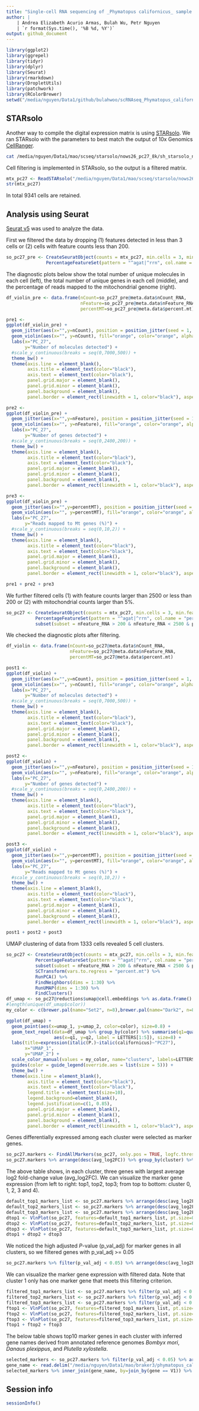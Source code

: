 ```yaml
---
title: "Single-cell RNA sequencing of _Phymatopus californicus_ sample PC27 with STARsolo"
author: | 
    | Andrea Elizabeth Acurio Armas, Bulah Wu, Petr Nguyen
    | `r format(Sys.time(), '%B %d, %Y')`
output: github_document
---
```


```r
library(ggplot2)
library(ggrepel)
library(tidyr)
library(dplyr)
library(Seurat)
library(rmarkdown)
library(DropletUtils)
library(patchwork)
library(RColorBrewer)
setwd("/media/nguyen/Data1/github/bulahwoo/scRNAseq_Phymatopus_californicus")
```

## STARsolo
Another way to compile the digital expression matrix is using [STARsolo](https://github.com/alexdobin/STAR/blob/master/docs/STARsolo.md). We ran STARsolo with the parameters to best match the output of 10x Genomics [CellRanger](https://www.10xgenomics.com/support/software/cell-ranger/latest).

```bash
cat /media/nguyen/Data1/mao/scseq/starsolo/nows26_pc27_8k/sh_starsolo_nows26_pc27_8k.sh
```

Cell filtering is implemented in STARsolo, so the output is a filtered matrix.

```r
mtx_pc27 <- ReadSTARsolo("/media/nguyen/Data1/mao/scseq/starsolo/nows26_pc27_8k/Solo.out/Gene/filtered")
str(mtx_pc27)
```

In total 9341 cells are retained.

## Analysis using Seurat

[Seurat v5](https://satijalab.org/seurat) was used to analyze the data.

First we filtered the data by dropping (1) features detected in less than 3 cells or (2) cells with feature counts less than 200.

```r
so_pc27_pre <- CreateSeuratObject(counts = mtx_pc27, min.cells = 3, min.features = 200, project = "pc27") %>%
               PercentageFeatureSet(pattern = "^agat|^rrn", col.name = "percent.mt")
```

The diagnostic plots below show the total number of unique molecules in each cell (left), the total number of unique genes in each cell (middle), and the percentage of reads mapped to the mitochondrial genome (right).

```r
df_violin_pre <- data.frame(nCount=so_pc27_pre@meta.data$nCount_RNA,
                            nFeature=so_pc27_pre@meta.data$nFeature_RNA,
                            percentMT=so_pc27_pre@meta.data$percent.mt)

pre1 <-
ggplot(df_violin_pre) +
  geom_jitter(aes(x="",y=nCount), position = position_jitter(seed = 1, width = 0.5), size=0.3, color="cornflowerblue", alpha=0.5) +
  geom_violin(aes(x="", y=nCount), fill="orange", color="orange", alpha=0.5) +
  labs(x="PC_27",
       y="Number of molecules detected") +
  #scale_y_continuous(breaks = seq(0,7000,500)) +
  theme_bw() +
  theme(axis.line = element_blank(),
        axis.title = element_text(color="black"),
        axis.text = element_text(color="black"),
        panel.grid.major = element_blank(),
        panel.grid.minor = element_blank(),
        panel.background = element_blank(),
        panel.border = element_rect(linewidth = 1, color="black"), aspect.ratio = 1)

pre2 <-
ggplot(df_violin_pre) +
  geom_jitter(aes(x="",y=nFeature), position = position_jitter(seed = 1, width = 0.5), size=0.3, color="cornflowerblue", alpha=0.5) +
  geom_violin(aes(x="", y=nFeature), fill="orange", color="orange", alpha=0.5) +
  labs(x="PC_27",
       y="Number of genes detected") +
  #scale_y_continuous(breaks = seq(0,2400,200)) +
  theme_bw() +
  theme(axis.line = element_blank(),
        axis.title = element_text(color="black"),
        axis.text = element_text(color="black"),
        panel.grid.major = element_blank(),
        panel.grid.minor = element_blank(),
        panel.background = element_blank(),
        panel.border = element_rect(linewidth = 1, color="black"), aspect.ratio = 1)

pre3 <-
ggplot(df_violin_pre) +
  geom_jitter(aes(x="",y=percentMT), position = position_jitter(seed = 1, width = 0.5), size=0.3, color="cornflowerblue", alpha=0.5) +
  geom_violin(aes(x="", y=percentMT), fill="orange", color="orange", alpha=0.5) +
  labs(x="PC_27",
       y="Reads mapped to Mt genes (%)") +
  #scale_y_continuous(breaks = seq(0,10,2)) +
  theme_bw() +
  theme(axis.line = element_blank(),
        axis.title = element_text(color="black"),
        axis.text = element_text(color="black"),
        panel.grid.major = element_blank(),
        panel.grid.minor = element_blank(),
        panel.background = element_blank(),
        panel.border = element_rect(linewidth = 1, color="black"), aspect.ratio = 1)

pre1 + pre2 + pre3
```

We further filtered cells (1) with feature counts larger than 2500 or less than 200 or (2) with mitochondrial counts larger than 5%.

```r
so_pc27 <- CreateSeuratObject(counts = mtx_pc27, min.cells = 3, min.features = 200, project = "pc27") %>%
           PercentageFeatureSet(pattern = "^agat|^rrn", col.name = "percent.mt") %>%
           subset(subset = nFeature_RNA > 200 & nFeature_RNA < 2500 & percent.mt < 5)
```

We checked the diagnostic plots after filtering.

```r
df_violin <- data.frame(nCount=so_pc27@meta.data$nCount_RNA,
                        nFeature=so_pc27@meta.data$nFeature_RNA,
                        percentMT=so_pc27@meta.data$percent.mt)

post1 <-
ggplot(df_violin) +
  geom_jitter(aes(x="",y=nCount), position = position_jitter(seed = 1, width = 0.5), size=0.3, color="cornflowerblue", alpha=0.5) +
  geom_violin(aes(x="", y=nCount), fill="orange", color="orange", alpha=0.5) +
  labs(x="PC_27",
       y="Number of molecules detected") +
  #scale_y_continuous(breaks = seq(0,7000,500)) +
  theme_bw() +
  theme(axis.line = element_blank(),
        axis.title = element_text(color="black"),
        axis.text = element_text(color="black"),
        panel.grid.major = element_blank(),
        panel.grid.minor = element_blank(),
        panel.background = element_blank(),
        panel.border = element_rect(linewidth = 1, color="black"), aspect.ratio = 1)

post2 <-
ggplot(df_violin) +
  geom_jitter(aes(x="",y=nFeature), position = position_jitter(seed = 1, width = 0.5), size=0.3, color="cornflowerblue", alpha=0.5) +
  geom_violin(aes(x="", y=nFeature), fill="orange", color="orange", alpha=0.5) +
  labs(x="PC_27",
       y="Number of genes detected") +
  #scale_y_continuous(breaks = seq(0,2400,200)) +
  theme_bw() +
  theme(axis.line = element_blank(),
        axis.title = element_text(color="black"),
        axis.text = element_text(color="black"),
        panel.grid.major = element_blank(),
        panel.grid.minor = element_blank(),
        panel.background = element_blank(),
        panel.border = element_rect(linewidth = 1, color="black"), aspect.ratio = 1)

post3 <-
ggplot(df_violin) +
  geom_jitter(aes(x="",y=percentMT), position = position_jitter(seed = 1, width = 0.5), size=0.3, color="cornflowerblue", alpha=0.5) +
  geom_violin(aes(x="", y=percentMT), fill="orange", color="orange", alpha=0.5) +
  labs(x="PC_27",
       y="Reads mapped to Mt genes (%)") +
  #scale_y_continuous(breaks = seq(0,10,2)) +
  theme_bw() +
  theme(axis.line = element_blank(),
        axis.title = element_text(color="black"),
        axis.text = element_text(color="black"),
        panel.grid.major = element_blank(),
        panel.grid.minor = element_blank(),
        panel.background = element_blank(),
        panel.border = element_rect(linewidth = 1, color="black"), aspect.ratio = 1)

post1 + post2 + post3
```

UMAP clustering of data from 1333 cells revealed 5 cell clusters.

```r
so_pc27 <- CreateSeuratObject(counts = mtx_pc27, min.cells = 3, min.features = 200, project = "pc27") %>%
           PercentageFeatureSet(pattern = "^agat|^rrn", col.name = "percent.mt") %>%
           subset(subset = nFeature_RNA > 200 & nFeature_RNA < 2500 & percent.mt < 5) %>%
           SCTransform(vars.to.regress = "percent.mt") %>%
           RunPCA() %>%
           FindNeighbors(dims = 1:30) %>%
           RunUMAP(dims = 1:30) %>%
           FindClusters()
df_umap <- so_pc27@reductions$umap@cell.embeddings %>% as.data.frame() %>% cbind(color=so_pc27@meta.data$seurat_clusters)
#length(unique(df_umap$color))
my_color <- c(brewer.pal(name="Set2", n=8),brewer.pal(name="Dark2", n=8))[c(1,3,2,4,5)]

ggplot(df_umap) +
  geom_point(aes(x=umap_1, y=umap_2, color=color), size=0.8) +
  geom_text_repel(data=df_umap %>% group_by(color) %>% summarise(q1=quantile(umap_1, 0.5), q2=quantile(umap_2, 0.5)),
                  aes(x=q1, y=q2, label = LETTERS[1:5]), size=8) +
  labs(title=expression(italic(P.)~italic(californicus)~"PC27"),
       x="UMAP_1",
       y="UMAP_2") +
  scale_color_manual(values = my_color, name="clusters", labels=LETTERS[1:5]) +
  guides(color = guide_legend(override.aes = list(size = 5))) +
  theme_bw() +
  theme(axis.line = element_blank(),
        axis.title = element_text(color="black"),
        axis.text = element_text(color="black"),
        legend.title = element_text(size=10),
        legend.background=element_blank(),
        legend.justification=c(1, 0.85),
        panel.grid.major = element_blank(),
        panel.grid.minor = element_blank(),
        panel.background = element_blank(),
        panel.border = element_rect(linewidth = 1, color="black"), aspect.ratio = 1)
```

Genes differentially expressed among each cluster were selected as marker genes.

```r
so_pc27.markers <- FindAllMarkers(so_pc27, only.pos = TRUE, logfc.threshold = 0.25)
so_pc27.markers %>% arrange(desc(avg_log2FC)) %>% group_by(cluster) %>% dplyr::slice(1:3) %>% as.data.frame()
```

The above table shows, in each cluster, three genes with largest average log2 fold-change value (avg_log2FC). We can visualize the marker gene expression (from left to right: top1, top2, top3; from top to bottom: cluster 0, 1, 2, 3 and 4).

```r
default_top1_markers_list <- so_pc27.markers %>% arrange(desc(avg_log2FC)) %>% group_by(cluster) %>% dplyr::slice(1:1) %>% pull(gene)
default_top2_markers_list <- so_pc27.markers %>% arrange(desc(avg_log2FC)) %>% group_by(cluster) %>% dplyr::slice(2:2) %>% pull(gene)
default_top3_markers_list <- so_pc27.markers %>% arrange(desc(avg_log2FC)) %>% group_by(cluster) %>% dplyr::slice(3:3) %>% pull(gene)
dtop1 <- VlnPlot(so_pc27, features=default_top1_markers_list, pt.size=0.2, stack=T, flip=T) + NoLegend()
dtop2 <- VlnPlot(so_pc27, features=default_top2_markers_list, pt.size=0.2, stack=T, flip=T) + NoLegend()
dtop3 <- VlnPlot(so_pc27, features=default_top3_markers_list, pt.size=0.2, stack=T, flip=T) + NoLegend()
dtop1 + dtop2 + dtop3
```

We noticed the high adjusted _P_-value (p_val_adj) for marker genes in all clusters, so we filtered genes with p_val_adj >= 0.05

```r
so_pc27.markers %>% filter(p_val_adj < 0.05) %>% arrange(desc(avg_log2FC)) %>% group_by(cluster) %>% dplyr::slice(1:3) %>% as.data.frame()
```

We can visualize the marker gene expression with filtered data. Note that cluster 1 only has one marker gene that meets this filtering criterion.

```r
filtered_top1_markers_list <- so_pc27.markers %>% filter(p_val_adj < 0.05) %>% arrange(desc(avg_log2FC)) %>% group_by(cluster) %>% dplyr::slice(1:1) %>% pull(gene)
filtered_top2_markers_list <- so_pc27.markers %>% filter(p_val_adj < 0.05) %>% arrange(desc(avg_log2FC)) %>% group_by(cluster) %>% dplyr::slice(2:2) %>% pull(gene)
filtered_top3_markers_list <- so_pc27.markers %>% filter(p_val_adj < 0.05) %>% arrange(desc(avg_log2FC)) %>% group_by(cluster) %>% dplyr::slice(3:3) %>% pull(gene)
ftop1 <- VlnPlot(so_pc27, features=filtered_top1_markers_list, pt.size=0.2, stack=T, flip=T) + NoLegend()
ftop2 <- VlnPlot(so_pc27, features=filtered_top2_markers_list, pt.size=0.2, stack=T, flip=T) + NoLegend()
ftop3 <- VlnPlot(so_pc27, features=filtered_top3_markers_list, pt.size=0.2, stack=T, flip=T) + NoLegend()
ftop1 + ftop2 + ftop3
```

The below table shows top10 marker genes in each cluster with inferred gene names derived from annotated reference genomes _Bombyx mori_, _Danaus plexippus_, and _Plutella xylostella_.

```r
selected_markers <- so_pc27.markers %>% filter(p_val_adj < 0.05) %>% arrange(desc(avg_log2FC)) %>% group_by(cluster) %>% dplyr::slice(1:10)
gene_name <- read.delim("/media/nguyen/Data1/mao/braker3/phymatopus_californicus/genome_mao/annotation/gene_name/anno_combo_mito", header = F)
selected_markers %>% inner_join(gene_name, by=join_by(gene == V1)) %>% select(!c(V2,V3,V5,V6,V7,V8)) %>% rename(V4="Bombyx_mori") %>% as.data.frame()
```

## Session info

```r
sessionInfo()
```
